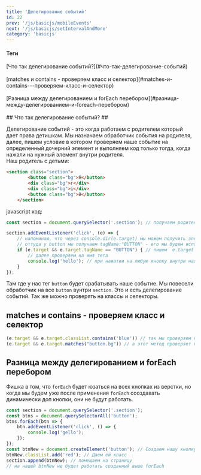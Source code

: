 ```yaml
---
title: 'Делегирование событий'
id: 22
prev: '/js/basicjs/mobileEvents'
next: '/js/basicjs/setIntervalAndMore'
category: 'basicjs'
---
```


<div className = 'mdHead'>

#### Теги

<div className = 'tag_js'>[Что так делегирование событий?](#что-так-делегирование-событий)</div><br/>
<div className = 'tag_js'>[matches и contains - проверяем класс и селектор](#matches-и-contains---проверяем-класс-и-селектор)</div><br/>
<div className = 'tag_js'>[Разница между делегированием и forEach перебором](#разница-между-делегированием-и-foreach-перебором)</div><br/>

</div>
## Что так делегирование событий? ##

Делегирование событий - это когда работаем с родителем который дает права детишкам.
Мы назначаем обработчик события на родителя, далее, пишем условие в котором проверяем наше событие на определенный дочерний элемент
и выполняем код только тогда, когда нажали на нужный элемент внутри родителя.<br/>
Наш родитель с детьми:
```html
<section class="section">  
        <button class="bg">Я</button>  
        <div class="bg">г</div>
        <div class="bg">i</div>
        <button class="bg">й</button> 
    </section>
```
javascript код:
```javaScript
const section = document.querySelector('.section'); // получаем родителя.

section.addEventListener('click', (e) => {
    // напоминаю, что через console.dir(e.target) мы можем получить элемент в виде объекта и посмотреть всю инфу этого элемента
    // оттуда у button мы получаем tagName:"BUTTON" - его мы будем использовать в нашем условии.
    if (e.target && e.target.tagName == "BUTTON") { // пишем  e.target вначале для того что бы проверить его на существование. Не у всех тегов он есть
        // далее проверяем на имя тега 
        console.log('hello'); // при нажатии на любую кнопку внутри нашей секции мы будем получать hello
    }
});
```
Там где у нас тег `button` будет срабатывать наше событие. Мы повесели обработчик на все `button` вунтри `section`. Это и есть делегирование событий.
Так же можно проверять на классы и селекторы.
## matches и contains - проверяем класс и селектор ##
```javaScript
(e.target && e.target.classList.contains('blue')) // так мы проверяем на класс, с contains уже знакомы.
(e.target && e.target.matches("button.bg")) // а этот метод проверяет на совпадение с селектором.
```
## Разница между делегированием и forEach перебором ##
Фишка в том, что `forEach` будет юзаться на всех кнопках из верстки, но когда мы будем уже после применения `forEach` сооздавать динамически доп кнопки, они не будут работать.
```javaScript
const section = document.querySelector('.section');
const btns = document.querySelectorAll('button');
btns.forEach(btn => {
    btn.addEventListener('click', () => {
        console.log('gello');
    });
});
const btnNew = document.createElement('button'); // Создаем нашу кнопку
btnNew.classList.add('red'); // Даем ей класс
section.append(btnNew); // помещаем на страницу
// на нашей btnNew не будет работать созданный выше forEach
```
